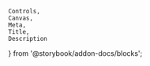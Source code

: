     Controls,
    Canvas,
    Meta,
    Title,
    Description
} from '@storybook/addon-docs/blocks';

<Meta of={editorStories} />
<Title of={editorStories} />

The rich text editor component allows users to add/edit text formatted with
various styling options including bold, italics, numbered lists, and bulleted
lists. The editor generates markdown output and takes markdown as input. The
markdown flavor used is [CommonMark](https://spec.commonmark.org/0.30/).

See the [rich text viewer](?path=/docs/incubating-rich-text-viewer--docs)
component to render markdown without allowing editing.

<Canvas of={editorStories.richTextEditor} />

## API

<Controls of={editorStories.richTextEditor} />
<ComponentApisLink />

### User configuration

<Description of={mentionUserStories} />
<Controls of={mentionUserStories.richTextMentionUsers} />

### User mapping

<Description of={userMappingStories} />
<Controls of={userMappingStories.userMapping} />

<RichTextMentionUsersGuidance />
